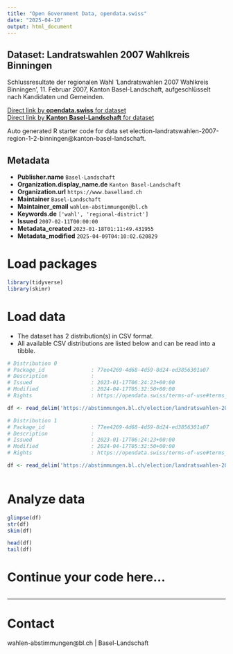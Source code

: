 ```yaml
---
title: "Open Government Data, opendata.swiss"
date: "2025-04-10"
output: html_document
---
```


## Dataset: Landratswahlen 2007 Wahlkreis Binningen

Schlussresultate der regionalen Wahl 'Landratswahlen 2007 Wahlkreis Binningen', 11. Februar 2007, Kanton Basel-Landschaft, aufgeschlüsselt nach Kandidaten und Gemeinden.

[Direct link by **opendata.swiss** for dataset](https://opendata.swiss/de/dataset/landratswahlen-2007-wahlkreis-binningen)<br>
[Direct link by **Kanton Basel-Landschaft** for dataset](https://abstimmungen.bl.ch/election/landratswahlen-2007-region-1-2-binningen/data)

Auto generated R starter code for data set election-landratswahlen-2007-region-1-2-binningen@kanton-basel-landschaft.

## Metadata

- **Publisher.name** `Basel-Landschaft`
- **Organization.display_name.de** `Kanton Basel-Landschaft`
- **Organization.url** `https://www.baselland.ch`
- **Maintainer** `Basel-Landschaft`
- **Maintainer_email** `wahlen-abstimmungen@bl.ch`
- **Keywords.de** `['wahl', 'regional-district']`
- **Issued** `2007-02-11T00:00:00`
- **Metadata_created** `2023-01-18T01:11:49.431955`
- **Metadata_modified** `2025-04-09T04:10:02.620829`


# Load packages

```r

library(tidyverse)
library(skimr)

```

# Load data

-   The dataset has 2 distribution(s) in CSV format.
-   All available CSV distributions are listed below and can be read into a tibble.

```r

# Distribution 0
# Package_id               : 77ee4269-4d68-4d59-8d24-ed3856301a07
# Description              : 
# Issued                   : 2023-01-17T06:24:23+00:00
# Modified                 : 2024-04-17T05:32:50+00:00
# Rights                   : https://opendata.swiss/terms-of-use#terms_by

df <- read_delim('https://abstimmungen.bl.ch/election/landratswahlen-2007-region-1-2-binningen/data-parties-csv')

# Distribution 1
# Package_id               : 77ee4269-4d68-4d59-8d24-ed3856301a07
# Description              : 
# Issued                   : 2023-01-17T06:24:23+00:00
# Modified                 : 2024-04-17T05:32:50+00:00
# Rights                   : https://opendata.swiss/terms-of-use#terms_by

df <- read_delim('https://abstimmungen.bl.ch/election/landratswahlen-2007-region-1-2-binningen/data-csv')



```

# Analyze data

```r

glimpse(df)
str(df)
skim(df)

head(df)
tail(df)

```

# Continue your code here...

```r

```

------------------------------------------------------------------------

# Contact

wahlen-abstimmungen@bl.ch | Basel-Landschaft
